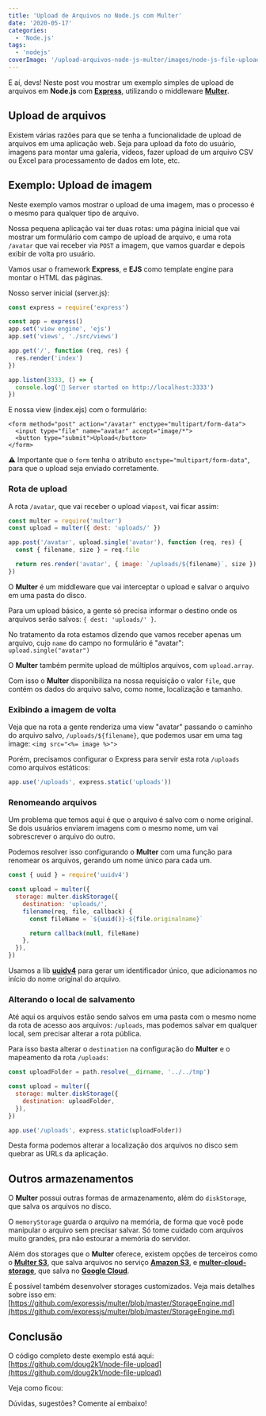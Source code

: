 ```yaml
---
title: 'Upload de Arquivos no Node.js com Multer'
date: '2020-05-17'
categories:
  - 'Node.js'
tags:
  - 'nodejs'
coverImage: '/upload-arquivos-node-js-multer/images/node-js-file-upload.jpg'
---
```


E aí, devs! Neste post vou mostrar um exemplo simples de upload de arquivos em **Node.js** com **[Express](https://expressjs.com/)**, utilizando o middleware **[Multer](https://github.com/expressjs/multer)**.

<PostImage
  src="/upload-arquivos-node-js-multer/images/node-js-file-upload.jpg"
  width="940"
  height="788"
  alt="Upload de arquivos no Node.js"
/>

## Upload de arquivos

Existem várias razões para que se tenha a funcionalidade de upload de arquivos em uma aplicação web. Seja para upload da foto do usuário, imagens para montar uma galeria, vídeos, fazer upload de um arquivo CSV ou Excel para processamento de dados em lote, etc.

## Exemplo: Upload de imagem

Neste exemplo vamos mostrar o upload de uma imagem, mas o processo é o mesmo para qualquer tipo de arquivo.

Nossa pequena aplicação vai ter duas rotas: uma página inicial que vai mostrar um formulário com campo de upload de arquivo, e uma rota `/avatar` que vai receber via `POST` a imagem, que vamos guardar e depois exibir de volta pro usuário.

Vamos usar o framework **Express**, e **EJS** como template engine para montar o HTML das páginas.

Nosso server inicial (server.js):

```javascript
const express = require('express')

const app = express()
app.set('view engine', 'ejs')
app.set('views', './src/views')

app.get('/', function (req, res) {
  res.render('index')
})

app.listen(3333, () => {
  console.log('🚀 Server started on http://localhost:3333')
})
```

E nossa view (index.ejs) com o formulário:

```markup
<form method="post" action="/avatar" enctype="multipart/form-data">
  <input type="file" name="avatar" accept="image/*">
  <button type="submit">Upload</button>
</form>
```

⚠️ Importante que o `form` tenha o atributo `enctype="multipart/form-data"`, para que o upload seja enviado corretamente.

### Rota de upload

A rota `/avatar`, que vai receber o upload via`post`, vai ficar assim:

```javascript
const multer = require('multer')
const upload = multer({ dest: 'uploads/' })

app.post('/avatar', upload.single('avatar'), function (req, res) {
  const { filename, size } = req.file

  return res.render('avatar', { image: `/uploads/${filename}`, size })
})
```

O **Multer** é um middleware que vai interceptar o upload e salvar o arquivo em uma pasta do disco.

Para um upload básico, a gente só precisa informar o destino onde os arquivos serão salvos: `{ dest: 'uploads/' }`.

No tratamento da rota estamos dizendo que vamos receber apenas um arquivo, cujo `name` do campo no formulário é "avatar": `upload.single("avatar")`

O **Multer** também permite upload de múltiplos arquivos, com `upload.array`.

Com isso o **Multer** disponibiliza na nossa requisição o valor `file`, que contém os dados do arquivo salvo, como nome, localização e tamanho.

### Exibindo a imagem de volta

Veja que na rota a gente renderiza uma view "avatar" passando o caminho do arquivo salvo, `/uploads/${filename}`, que podemos usar em uma tag image: `<img src="<%= image %>">`

Porém, precisamos configurar o Express para servir esta rota `/uploads` como arquivos estáticos:

```javascript
app.use('/uploads', express.static('uploads'))
```

### Renomeando arquivos

Um problema que temos aqui é que o arquivo é salvo com o nome original. Se dois usuários enviarem imagens com o mesmo nome, um vai sobrescrever o arquivo do outro.

Podemos resolver isso configurando o **Multer** com uma função para renomear os arquivos, gerando um nome único para cada um.

```javascript
const { uuid } = require('uuidv4')

const upload = multer({
  storage: multer.diskStorage({
    destination: 'uploads/',
    filename(req, file, callback) {
      const fileName = `${uuid()}-${file.originalname}`

      return callback(null, fileName)
    },
  }),
})
```

Usamos a lib **[uuidv4](https://www.npmjs.com/package/uuidv4)** para gerar um identificador único, que adicionamos no início do nome original do arquivo.

### Alterando o local de salvamento

Até aqui os arquivos estão sendo salvos em uma pasta com o mesmo nome da rota de acesso aos arquivos: `/uploads`, mas podemos salvar em qualquer local, sem precisar alterar a rota pública.

Para isso basta alterar o `destination` na configuração do **Multer** e o mapeamento da rota `/uploads`:

```javascript
const uploadFolder = path.resolve(__dirname, '../../tmp')

const upload = multer({
  storage: multer.diskStorage({
    destination: uploadFolder,
  }),
})

app.use('/uploads', express.static(uploadFolder))
```

Desta forma podemos alterar a localização dos arquivos no disco sem quebrar as URLs da aplicação.

## Outros armazenamentos

O **Multer** possui outras formas de armazenamento, além do `diskStorage`, que salva os arquivos no disco.

O `memoryStorage` guarda o arquivo na memória, de forma que você pode manipular o arquivo sem precisar salvar. Só tome cuidado com arquivos muito grandes, pra não estourar a memória do servidor.

Além dos storages que o **Multer** oferece, existem opções de terceiros como o **[Multer S3](https://github.com/badunk/multer-s3)**, que salva arquivos no serviço **[Amazon S3](https://aws.amazon.com/pt/s3)**, e **[multer-cloud-storage](https://www.npmjs.com/package/multer-cloud-storage)**, que salva no **[Google Cloud](https://cloud.google.com/)**.

É possível também desenvolver storages customizados. Veja mais detalhes sobre isso em: [https://github.com/expressjs/multer/blob/master/StorageEngine.md](https://github.com/expressjs/multer/blob/master/StorageEngine.md)

## Conclusão

O código completo deste exemplo está aqui: [https://github.com/doug2k1/node-file-upload](https://github.com/doug2k1/node-file-upload)

Veja como ficou:

Dúvidas, sugestões? Comente aí embaixo!
